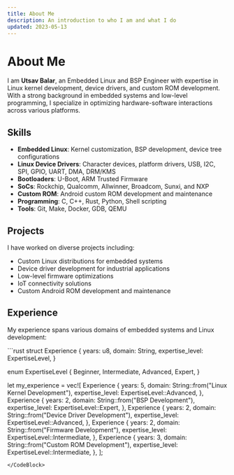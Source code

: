 ```yaml
---
title: About Me
description: An introduction to who I am and what I do
updated: 2023-05-13
---
```



# About Me

I am **Utsav Balar**, an Embedded Linux and BSP Engineer with expertise in Linux kernel development, device drivers, and custom ROM development. With a strong background in embedded systems and low-level programming, I specialize in optimizing hardware-software interactions across various platforms.

## Skills

- **Embedded Linux**: Kernel customization, BSP development, device tree configurations
- **Linux Device Drivers**: Character devices, platform drivers, USB, I2C, SPI, GPIO, UART, DMA, DRM/KMS
- **Bootloaders**: U-Boot, ARM Trusted Firmware
- **SoCs**: Rockchip, Qualcomm, Allwinner, Broadcom, Sunxi, and NXP
- **Custom ROM**: Android custom ROM development and maintenance
- **Programming**: C, C++, Rust, Python, Shell scripting
- **Tools**: Git, Make, Docker, GDB, QEMU

## Projects

I have worked on diverse projects including:

- Custom Linux distributions for embedded systems
- Device driver development for industrial applications
- Low-level firmware optimizations
- IoT connectivity solutions
- Custom Android ROM development and maintenance

## Experience

My experience spans various domains of embedded systems and Linux development:

<CodeBlock language="rust" title="Professional Experience">
```rust
struct Experience {
    years: u8,
    domain: String,
    expertise_level: ExpertiseLevel,
}

enum ExpertiseLevel {
    Beginner,
    Intermediate,
    Advanced,
    Expert,
}

let my_experience = vec![
    Experience {
        years: 5,
        domain: String::from("Linux Kernel Development"),
        expertise_level: ExpertiseLevel::Advanced,
    },
    Experience {
        years: 2,
        domain: String::from("BSP Development"),
        expertise_level: ExpertiseLevel::Expert,
    },
    Experience {
        years: 2,
        domain: String::from("Device Driver Development"),
        expertise_level: ExpertiseLevel::Advanced,
    },
    Experience {
        years: 2,
        domain: String::from("Firmware Development"),
        expertise_level: ExpertiseLevel::Intermediate,
    },
    Experience {
        years: 3,
        domain: String::from("Custom ROM Development"),
        expertise_level: ExpertiseLevel::Intermediate,
    },
];
```
</CodeBlock>
